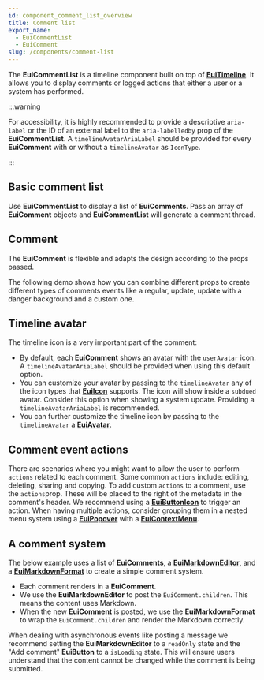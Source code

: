 ```yaml
---
id: component_comment_list_overview
title: Comment list
export_name:
  - EuiCommentList
  - EuiComment
slug: /components/comment-list
---
```


The **EuiCommentList** is a timeline component built on top of [**EuiTimeline**](#/display/timeline).
It allows you to display comments or logged actions that either a user or a system has performed.

:::warning

For accessibility, it is highly recommended to provide a descriptive `aria-label` or the ID of an external label
to the `aria-labelledby` prop of the **EuiCommentList**. A `timelineAvatarAriaLabel` should be provided
for every **EuiComment** with or without a `timelineAvatar` as `IconType`.

:::

## Basic comment list

Use **EuiCommentList** to display a list of **EuiComments**.
Pass an array of **EuiComment** objects and **EuiCommentList** will generate a comment thread.

<!-- TODO: Add basic example -->

## Comment

The **EuiComment** is flexible and adapts the design according to the props passed.

<!-- TODO: Add comment example and reintroduce highlight areas

1. `timelineAvatar`: Shows an avatar that should indicate who is the author of the comment.
   To customize, pass a `string` as a `EuiIcon['type']` or a a [**EuiAvatar**](#/display/avatar).
   Use in conjunction with `timelineAvatarAriaLabel` to pass an aria label to the avatar. If no avatar is provided,
   it will default to an avatar with a `userAvatar` icon.
2. `eventIcon`: Icon that shows before the username. Use in conjunction with `eventIconAriaLabel` to pass
   an aria label to the event icon.
3. `username`: Author of the comment.
4. `event`: Describes the event that took place.
5. `timestamp`: Time of occurrence of the event.
6. `actions`: Custom actions that the user can perform from the comment's header. When having multiple actions,
   consider grouping them in a nested menu system using a [**EuiPopover**](#/layout/popover) with
   a [**EuiContextMenu**](#/navigation/context-menu).
7. `children`: A user message or any custom component.
-->

The following demo shows how you can combine different props to create different types of comments events like
a regular, update, update with a danger background and a custom one.

<!-- TODO: Add interactive comment example -->

## Timeline avatar

The timeline icon is a very important part of the comment:

* By default, each **EuiComment** shows an avatar with the `userAvatar` icon. A `timelineAvatarAriaLabel` should
  be provided when using this default option.
* You can customize your avatar by passing to the `timelineAvatar` any of the icon types that
  [**EuiIcon**](#/display/icons) supports. The icon will show inside a `subdued` avatar. Consider this option when
  showing a system update. Providing a `timelineAvatarAriaLabel` is recommended.
* You can further customize the timeline icon by passing to the `timelineAvatar` a [**EuiAvatar**](#/display/avatar).

<!-- TODO: Add avatar example -->

## Comment event actions

There are scenarios where you might want to allow the user to perform `actions` related to each comment.
Some common `actions` include: editing, deleting, sharing and copying. To add custom `actions` to a comment,
use the `actions`prop. These will be placed to the right of the metadata in the comment's header. We recommend
using a [**EuiButtonIcon**](#/navigation/button) to trigger an action. When having multiple actions, consider
grouping them in a nested menu system using a [**EuiPopover**](#/layout/popover) with
a [**EuiContextMenu**](#/navigation/context-menu).

<!-- TODO: Add comment event actions example -->

## A comment system

The below example uses a list of **EuiComments**, a [**EuiMarkdownEditor**](#/editors-syntax/markdown-editor),
and a [**EuiMarkdownFormat**](#/editors-syntax/markdown-format) to create a simple comment system.

* Each comment renders in a **EuiComment**.
* We use the **EuiMarkdownEditor** to post the `EuiComment.children`. This means the content uses Markdown.
* When the new **EuiComment** is posted, we use the **EuiMarkdownFormat** to wrap the `EuiComment.children`
  and render the Markdown correctly.

When dealing with asynchronous events like posting a message we recommend setting the **EuiMarkdownEditor** to
a `readOnly` state and the "Add comment" **EuiButton** to a `isLoading` state. This will ensure users understand
that the content cannot be changed while the comment is being submitted.

<!-- TODO: Add comment system example -->
